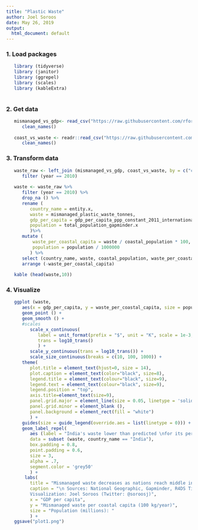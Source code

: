 ```yaml
---
title: "Plastic Waste"
author: Joel Soroos
date: May 26, 2019
output:
  html_document: default
---
```


### 1. Load packages
```r

   library (tidyverse)
   library (janitor)
   library (ggrepel)
   library (scales)
   library (kableExtra)
   
```


### 2. Get data
```r
   
   mismanaged_vs_gdp<- read_csv("https://raw.githubusercontent.com/rfordatascience/tidytuesday/master/data/2019/2019-05-21/per-capita-mismanaged-plastic-waste-vs-gdp-per-capita.csv") %>%
      clean_names()
   
   coast_vs_waste <- readr::read_csv("https://raw.githubusercontent.com/rfordatascience/tidytuesday/master/data/2019/2019-05-21/coastal-population-vs-mismanaged-plastic.csv") %>%
      clean_names()

```


### 3. Transform data
```r

   waste_raw <- left_join (mismanaged_vs_gdp, coast_vs_waste, by = c("code", "year")) %>%
      filter (year == 2010)
   
   waste <- waste_raw %>%
      filter (year == 2010) %>%
      drop_na () %>%
      rename (
         country_name = entity.x,
         waste = mismanaged_plastic_waste_tonnes,
         gdp_per_capita = gdp_per_capita_ppp_constant_2011_international_rate,
         population = total_population_gapminder.x
         )%>%
      mutate (
          waste_per_coastal_capita = waste / coastal_population * 100,
          population = population / 1000000
         ) %>%
      select (country_name, waste, coastal_population, waste_per_coastal_capita,  gdp_per_capita, population) %>%
      arrange (-waste_per_coastal_capita)
   
   kable (head(waste,10))

```

### 4. Visualize
```r

   ggplot (waste,
      aes(x = gdp_per_capita, y = waste_per_coastal_capita, size = population)) +
      geom_point () +
      geom_smooth () +
      #scales
         scale_x_continuous(
            label = unit_format(prefix = "$", unit = "K", scale = 1e-3, sep = ""),
            trans = log10_trans()
            ) +
         scale_y_continuous(trans = log10_trans()) +
         scale_size_continuous(breaks = c(10, 100, 1000)) +
      theme(
         plot.title = element_text(hjust=0, size = 14),
         plot.caption = element_text(color="black", size=8),
         legend.title = element_text(colour="black", size=9),
         legend.text = element_text(colour="black", size=9),
         legend.position = "top",
         axis.title=element_text(size=9),
         panel.grid.major = element_line(size = 0.05, linetype = 'solid', color = 'grey50'),
         panel.grid.minor = element_blank (),
         panel.background = element_rect(fill = "white")
         ) +
      guides(size = guide_legend(override.aes = list(linetype = 0))) +
      geom_label_repel(
         aes (label = "India's waste lower than predicted \nfor its per capita GDP"),
         data = subset (waste, country_name == "India"),
         box.padding = 0.8, 
         point.padding = 0.6,
         size = 3,
         alpha = .7,
         segment.color = 'grey50'
         ) +
       labs(
         title = "Mismanaged waste decreases as nations reach middle income",
         caption = "\n Sources: National Geographic, Gapminder, R4DS Tidy Tuesday
         Visualization: Joel Soroos (Twitter: @soroosj)",
         x = "GDP per capita",
         y = "Mismanaged waste per coastal capita (100 kg/year)",
         size = "Population (millions): "
         ) +
   ggsave("plot1.png")

```
